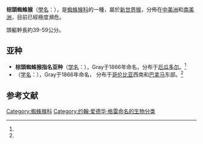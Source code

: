 {{Speciesbox
| status = CR
| status_system = iucn3.1
| status_ref = {{r|iucn}}
| image = Ateles-fusciceps 54724770b.jpg
| taxon = Ateles fusciceps
| authority = [[J._E._Gray|J. E. Gray]], 1866
}}

'''棕頭蜘蛛猴'''（[[學名|學名]]：{{lang|la|''Ateles fusciceps''}}），是[[蜘蛛猴科|蜘蛛猴科]]的一種，屬於[[新世界猴|新世界猴]]，分佈在[[中美洲|中美洲]]和[[南美洲|南美洲]]，目前已經極度瀕危。

頭軀幹長約39-59公分。

== 亚种 ==
*'''棕頭蜘蛛猴指名亚种'''（[[学名|学名]]：{{lang|la|''Ateles fusciceps fusciceps''}}），Gray于1866年命名，分布于[[厄瓜多尔|厄瓜多尔]]。<ref name='iucn'/>
*（[[学名|学名]]：{{lang|la|''Ateles fusciceps rufiventris''}}），Gray于1866年命名， 分布于[[哥伦比亚|哥伦比亚]]西南和[[巴拿马|巴拿马]]东部。<ref name=iucn/>

== 参考文献 ==
{{reflist|refs=
<ref name=iucn>	Cuarón, A.D., Shedden, A., Rodríguez-Luna, E., de Grammont, P.C. & Link, A. 2008. ''Ateles fusciceps''. The IUCN Red List of Threatened Species 2008: e.T135446A4129010. http://dx.doi.org/10.2305/IUCN.UK.2008.RLTS.T135446A4129010.en. Downloaded on 04 March 2018.</ref>
}}
{{Taxonbar|from=Q653650}}

[[Category:蜘蛛猴科|Category:蜘蛛猴科]]
[[Category:约翰·爱德华·格雷命名的生物分类|Category:约翰·爱德华·格雷命名的生物分类]]


{{mammal-stub}}